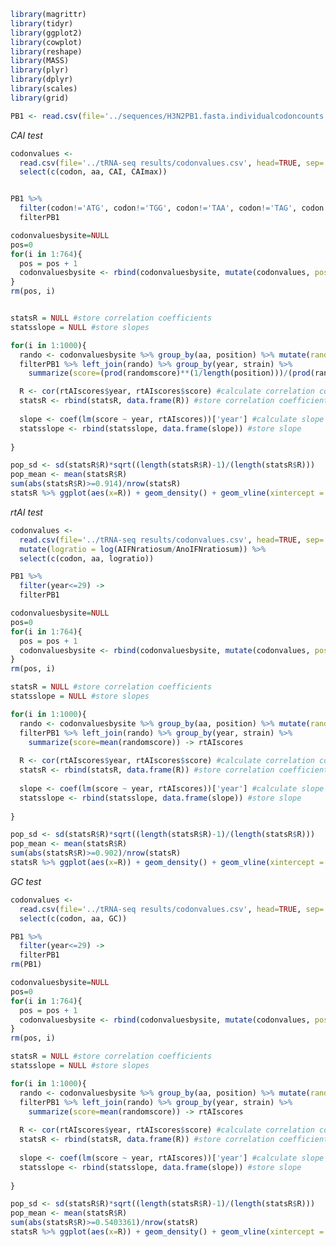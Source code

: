 ```r
library(magrittr)
library(tidyr)
library(ggplot2)
library(cowplot)
library(reshape)
library(MASS)
library(plyr)
library(dplyr)
library(scales)
library(grid)
```

```r
PB1 <- read.csv(file='../sequences/H3N2PB1.fasta.individualcodoncounts', head=TRUE, sep='\t')
```


_CAI test_
```r
codonvalues <- 
  read.csv(file='../tRNA-seq results/codonvalues.csv', head=TRUE, sep=',') %>%
  select(c(codon, aa, CAI, CAImax))


PB1 %>% 
  filter(codon!='ATG', codon!='TGG', codon!='TAA', codon!='TAG', codon!='TGA', year<=29) -> 
  filterPB1

codonvaluesbysite=NULL
pos=0
for(i in 1:764){
  pos = pos + 1
  codonvaluesbysite <- rbind(codonvaluesbysite, mutate(codonvalues, position=pos))
}
rm(pos, i)


statsR = NULL #store correlation coefficients
statsslope = NULL #store slopes

for(i in 1:1000){
  rando <- codonvaluesbysite %>% group_by(aa, position) %>% mutate(randomscore=as.numeric(sample(CAI)), randomhigh=max(CAI))
  filterPB1 %>% left_join(rando) %>% group_by(year, strain) %>% 
    summarize(score=(prod(randomscore)**(1/length(position)))/(prod(randomhigh)**(1/length(position)))) -> rtAIscores

  R <- cor(rtAIscores$year, rtAIscores$score) #calculate correlation coefficient
  statsR <- rbind(statsR, data.frame(R)) #store correlation coefficient
  
  slope <- coef(lm(score ~ year, rtAIscores))['year'] #calculate slope
  statsslope <- rbind(statsslope, data.frame(slope)) #store slope
  
}

pop_sd <- sd(statsR$R)*sqrt((length(statsR$R)-1)/(length(statsR$R)))
pop_mean <- mean(statsR$R)
sum(abs(statsR$R)>=0.914)/nrow(statsR)
statsR %>% ggplot(aes(x=R)) + geom_density() + geom_vline(xintercept = 0.914, linetype=2)
```


_rtAI test_
```r
codonvalues <- 
  read.csv(file='../tRNA-seq results/codonvalues.csv', head=TRUE, sep=',') %>%
  mutate(logratio = log(AIFNratiosum/AnoIFNratiosum)) %>%
  select(c(codon, aa, logratio))

PB1 %>% 
  filter(year<=29) -> 
  filterPB1

codonvaluesbysite=NULL
pos=0
for(i in 1:764){
  pos = pos + 1
  codonvaluesbysite <- rbind(codonvaluesbysite, mutate(codonvalues, position=pos))
}
rm(pos, i)

statsR = NULL #store correlation coefficients
statsslope = NULL #store slopes

for(i in 1:1000){
  rando <- codonvaluesbysite %>% group_by(aa, position) %>% mutate(randomscore=sample(logratio))
  filterPB1 %>% left_join(rando) %>% group_by(year, strain) %>% 
    summarize(score=mean(randomscore)) -> rtAIscores
  
  R <- cor(rtAIscores$year, rtAIscores$score) #calculate correlation coefficient
  statsR <- rbind(statsR, data.frame(R)) #store correlation coefficient
  
  slope <- coef(lm(score ~ year, rtAIscores))['year'] #calculate slope
  statsslope <- rbind(statsslope, data.frame(slope)) #store slope
  
}

pop_sd <- sd(statsR$R)*sqrt((length(statsR$R)-1)/(length(statsR$R)))
pop_mean <- mean(statsR$R)
sum(abs(statsR$R)>=0.902)/nrow(statsR)
statsR %>% ggplot(aes(x=R)) + geom_density() + geom_vline(xintercept = 0.902, linetype=2)
```



_GC test_
```r
codonvalues <- 
  read.csv(file='../tRNA-seq results/codonvalues.csv', head=TRUE, sep=',') %>%
  select(c(codon, aa, GC))

PB1 %>% 
  filter(year<=29) -> 
  filterPB1
rm(PB1)

codonvaluesbysite=NULL
pos=0
for(i in 1:764){
  pos = pos + 1
  codonvaluesbysite <- rbind(codonvaluesbysite, mutate(codonvalues, position=pos))
}
rm(pos, i)

statsR = NULL #store correlation coefficients
statsslope = NULL #store slopes

for(i in 1:1000){
  rando <- codonvaluesbysite %>% group_by(aa, position) %>% mutate(randomscore=sample(GC))
  filterPB1 %>% left_join(rando) %>% group_by(year, strain) %>% 
    summarize(score=mean(randomscore)) -> rtAIscores
  
  R <- cor(rtAIscores$year, rtAIscores$score) #calculate correlation coefficient
  statsR <- rbind(statsR, data.frame(R)) #store correlation coefficient
  
  slope <- coef(lm(score ~ year, rtAIscores))['year'] #calculate slope
  statsslope <- rbind(statsslope, data.frame(slope)) #store slope
  
}

pop_sd <- sd(statsR$R)*sqrt((length(statsR$R)-1)/(length(statsR$R)))
pop_mean <- mean(statsR$R)
sum(abs(statsR$R)>=0.5403361)/nrow(statsR)
statsR %>% ggplot(aes(x=R)) + geom_density() + geom_vline(xintercept = 0.5403361, linetype=2)
```
